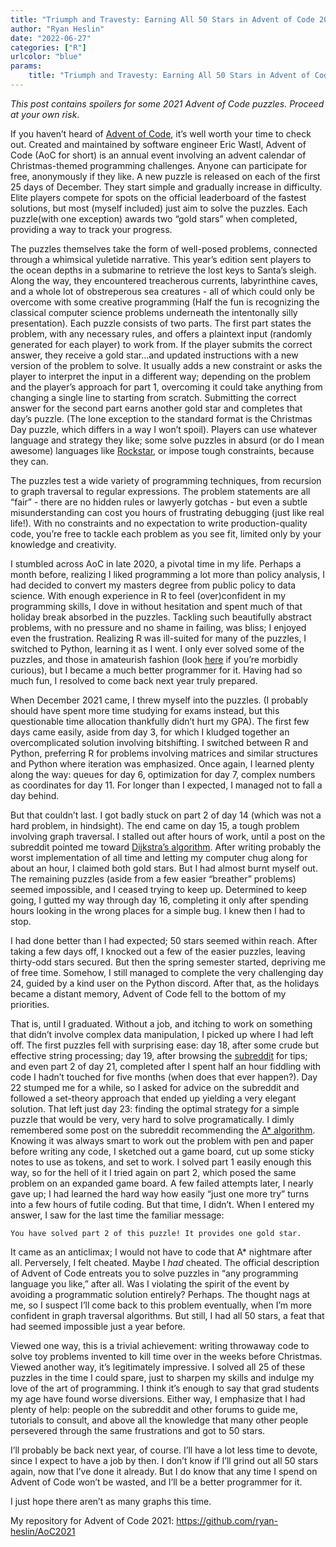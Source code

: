 ```yaml
---
title: "Triumph and Travesty: Earning All 50 Stars in Advent of Code 2021"
author: "Ryan Heslin"
date: "2022-06-27"
categories: ["R"]
urlcolor: "blue"
params:
    title: "Triumph and Travesty: Earning All 50 Stars in Advent of Code 2021"
---
```



_This post contains spoilers for some 2021 Advent of Code puzzles. Proceed at your own risk_.

If you haven't heard of [Advent of Code](https://adventofcode.com/), it's well worth
your time to check out. Created and maintained by software engineer Eric Wastl,
Advent of Code (AoC for short) is an annual event involving an advent calendar of Christmas-themed programming challenges.
Anyone can participate for free, anonymously if they like.
A new puzzle is released on each of the first 25 days of December. They start
simple and gradually increase in difficulty. Elite players compete for spots on the
official leaderboard of the fastest solutions, but most (myself included) just aim to solve the puzzles. Each
puzzle(with one exception) awards two "gold stars" when completed, providing a way to track your progress.

The puzzles themselves take the form of well-posed problems, connected through a whimsical yuletide narrative.
This year's edition sent players to the ocean depths in a submarine to retrieve the lost keys to Santa's sleigh. Along the way, they encountered treacherous currents, labyrinthine caves, and
a whole lot of obstreperous sea creatures - all of which could only be overcome with some creative programming
(Half the fun is recognizing the classical computer science problems underneath the intentonally silly presentation).
Each puzzle consists of two parts. The first part states the problem, with any necessary rules, and
offers a plaintext input (randomly generated for each player) to work from. If the player submits the
correct answer, they receive a gold star...and updated instructions with a new version of the problem to solve. It usually adds a new constraint or asks the player to interpret the input in a different way; depending on the problem and the player's approach for part 1, overcoming it could take anything from changing a single line to starting from scratch. Submitting the correct answer for the second part earns another gold star and completes that
day's puzzle. (The lone exception to the standard format is the Christmas Day puzzle, which differs in a way I won't spoil). Players can use whatever language and strategy they like; some solve
puzzles in absurd (or do I mean awesome) languages like [Rockstar](https://codewithrockstar.com/), or
impose tough constraints, because they can.

The puzzles test a wide variety of programming techniques, from recursion to
graph traversal to regular expressions. The problem statements are all "fair" - there
are no hidden rules or lawyerly gotchas - but even a subtle misunderstanding can cost
you hours of frustrating debugging (just like real life!). With no constraints and no expectation
to write production-quality code, you're free to tackle each problem as you see fit, limited
only by your knowledge and creativity.

I stumbled across AoC in late 2020, a pivotal time in my life. Perhaps a month before, realizing
I liked programming a lot more than policy analysis, I had
decided to convert my masters degree from public policy to data science. With enough experience in R
to feel (over)confident in my programming skills, I dove in without
hesitation and spent much of that holiday break absorbed in the puzzles. Tackling such beautifully abstract
problems, with no pressure and no shame in failing, was bliss; I enjoyed even the frustration.
Realizing R was ill-suited for many of the puzzles, I switched to Python, learning it as I went.
I only ever solved some of the puzzles, and those in amateurish fashion (look [here](https://github.com/ryan-heslin/aoc2020) if you're morbidly curious), but I became a much better programmer for it. Having had so much fun, I resolved to come back next year truly prepared.

When December 2021 came, I threw myself into the puzzles. (I probably should have spent more time studying for exams instead, but this questionable time allocation thankfully didn't hurt my GPA). The first few days came easily, aside from day 3, for which I kludged together an overcomplicated solution involving bitshifting. I switched between R and Python, preferring R for problems involving matrices and similar structures and Python where iteration was emphasized. Once again, I learned plenty along the way: queues for day 6, optimization for day 7, complex numbers as coordinates for day 11. For longer than I expected, I
managed not to fall a day behind.

But that couldn't last. I got badly stuck on part 2 of day 14 (which was not a hard problem, in hindsight). The end came on day 15, a tough problem involving graph traversal. I stalled out after hours of work, until a post on the subreddit pointed me toward [Dijkstra's algorithm](https://en.wikipedia.org/wiki/Dijkstra%27s_algorithm). After writing probably the worst implementation of all time and letting my computer chug along for about an hour, I claimed both gold stars. But I had almost burnt myself out. The remaining puzzles (aside from a few easier "breather" problems) seemed impossible, and I ceased trying to keep up. Determined to keep going, I gutted my way through day 16, completing it only after spending hours looking in the wrong places for a simple bug. I knew then I had to stop.

I had done better than I had expected; 50 stars seemed within reach. After taking a few days off, I knocked
out a few of the easier puzzles, leaving thirty-odd stars secured. But then the spring semester started,
depriving me of free time. Somehow, I still managed to complete the very challenging day 24, guided by a kind user on the Python discord. After that, as the holidays became a distant memory, Advent of Code fell to the bottom of my priorities.

That is, until I graduated. Without a job, and itching to work on something that didn't involve complex data manipulation, I picked up where I had left off. The first puzzles fell with surprising ease: day 18, after some crude but effective string processing; day 19, after browsing the [subreddit](https://www.reddit.com/r/adventofcode/) for tips; and even part 2 of day 21, completed after I spent half an hour fiddling with code I hadn't touched for five months (when does that ever happen?). Day 22 stumped me for a while, so I asked for advice on the subreddit and followed a set-theory approach that ended up yielding a very elegant solution. That left just day 23: finding the optimal strategy for a simple puzzle that would be very, very hard to solve programatically. I dimly remembered some post on the subreddit recommending the [A* algorithm](https://en.wikipedia.org/wiki/A*_search_algorithm). Knowing it was always smart to work out the problem with pen and paper before writing any code, I
sketched out a game board, cut up some sticky notes to use as tokens, and set to work. I solved part 1 easily enough this way, so for the hell of it I tried again on part 2, which posed the same problem on an expanded game board.
A few failed attempts later, I nearly gave up; I had learned the hard way how easily "just one more try" turns into a few hours of futile coding. But that time, I didn't. When I entered my answer, I saw for the last time the familiar message:

```
You have solved part 2 of this puzzle! It provides one gold star.
```

It came as an anticlimax; I would not have to code that A* nightmare after all. Perversely, I felt cheated.
Maybe I _had_ cheated. The official description of Advent of Code entreats you to solve puzzles in "any programming language you like," after all. Was I violating the spirit of the event by avoiding a programmatic solution entirely? Perhaps. The thought nags at me, so I suspect I'll come back to this problem eventually, when I'm more confident in graph traversal algorithms. But still, I had all 50 stars, a feat that had seemed impossible just a year before.

Viewed one way, this is a trivial achievement: writing throwaway code to solve toy problems invented to kill time over in the weeks before Christmas. Viewed another way, it's legitimately impressive. I solved all 25 of these puzzles in the time I could spare, just to sharpen my skills and indulge my love of the art of programming. I think it's enough to say that grad students my age have found worse diversions. Either way, I emphasize that I had plenty of help: people on the subreddit and other forums to guide me, tutorials to consult, and above all the knowledge that many other people persevered through the same frustrations and got to 50 stars.

I'll probably be back next year, of course. I'll have a lot less time to devote,  since I expect to have a job by then. I don't know if I'll grind out all 50 stars again, now that I've done it already. But I do  know that any time I spend on Advent of Code won't be wasted, and I'll be a better programmer for it.

I just hope there aren't as many graphs this time.

My repository for Advent of Code 2021: [https://github.com/ryan-heslin/AoC2021](https://github.com/ryan-heslin/AoC2021)
